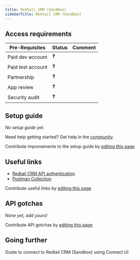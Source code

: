 ```yaml
---
title: Redtail CRM (Sandbox)
sidebarTitle: Redtail CRM (Sandbox)
---
```



<Overview />
<PreBuiltTooling />
<PreBuiltUseCases />

## Access requirements
| Pre-Requisites | Status | Comment|
| - | - | - |
| Paid dev account | ❓ |  |
| Paid test account | ❓ |  |
| Partnership | ❓ | |
| App review | ❓ |  |
| Security audit | ❓ | |


## Setup guide

_No setup guide yet._

<Tip>Need help getting started? Get help in the [community](https://nango.dev/slack).</Tip>

<Note>Contribute improvements to the setup guide by [editing this page](https://github.com/nangohq/nango/tree/master/docs-v2/integrations/all/redtail-crm-sandbox.mdx)</Note>


## Useful links

-   [Redtail CRM API authentication](https://support.redtailtechnology.com/s/article/Authentication-Methods)
-   [Postman Collection](https://documenter.getpostman.com/view/7873823/SVzxXyzn#intro)

<Note>Contribute useful links by [editing this page](https://github.com/nangohq/nango/tree/master/docs-v2/integrations/all/redtail-crm-sandbox.mdx)</Note>

## API gotchas

_None yet, add yours!_

<Note>Contribute API gotchas by [editing this page](https://github.com/nangohq/nango/tree/master/docs-v2/integrations/all/redtail-crm-sandbox.mdx)</Note>

## Going further

<Card title="Connect to Redtail CRM (Sandbox)" icon="link" href="/integrations/all/redtail-crm-sandbox/connect" horizontal>
  Guide to connect to Redtail CRM (Sandbox) using Connect UI
</Card>
